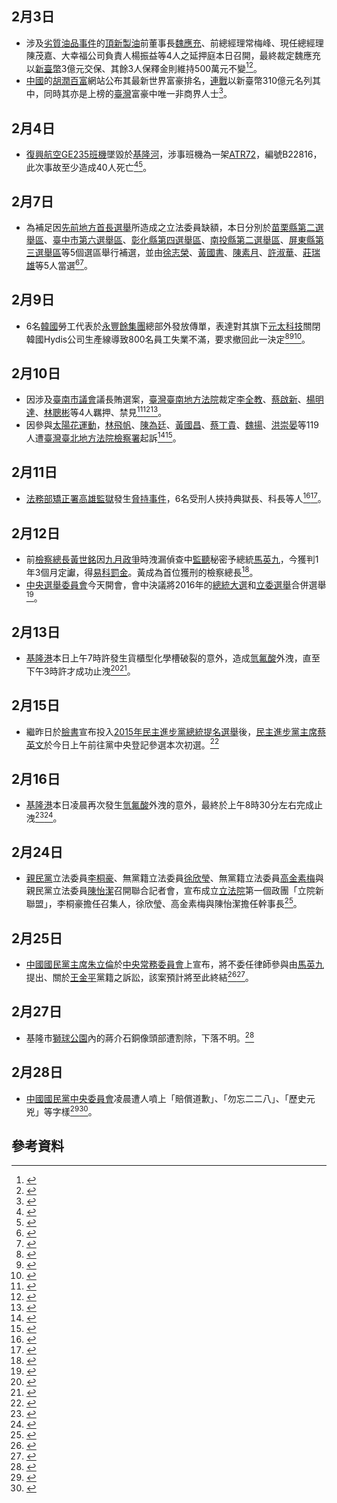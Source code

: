 {{vfd|[[Wikipedia:頁面存廢討論/記錄/2022/06/17#2022年6月臺灣|比較標準]]提刪|date=2022/06/18}}
<noinclude>{{MonthInTaiwan|2015|2}}</noinclude>
== 2月3日 ==
* 涉及[[2014年臺灣食品安全問題事件|劣質油品事件]]的[[頂新國際集團|頂新製油]]前董事長[[魏應充|魏應充]]、前總經理常梅峰、現任總經理陳茂嘉、大幸福公司負責人楊振益等4人之延押庭本日召開，最終裁定魏應充以[[新臺幣|新臺幣]]3億元交保、其餘3人保釋金則維持500萬元不變<ref>{{cite news|author=詹智淵|title=【更新】彰院重裁提高保金　魏應充3億交保|url=http://www.appledaily.com.tw/realtimenews/article/local/20150203/553418|accessdate=2015-02-04|newspaper=[[蘋果日報_(台灣)|蘋果日報]]|date=2015-02-03|archive-date=2015-02-03|archive-url=https://web.archive.org/web/20150203192035/http://www.appledaily.com.tw/realtimenews/article/local/20150203/553418|dead-url=no}}</ref><ref>{{cite news|author=顏宏駿、劉曉欣、張聰秋、陳慰慈、吳亮儀|title=如律師所料 魏應充3億交保|url=http://news.ltn.com.tw/news/focus/paper/853155|accessdate=2015-02-04|newspaper=[[自由時報|自由時報]]|date=2015-02-04|archive-date=2015-02-04|archive-url=https://web.archive.org/web/20150204055454/http://news.ltn.com.tw/news/focus/paper/853155|dead-url=no}}</ref>。
* [[中國|中國]]的[[胡潤百富|胡潤百富]]網站公布其最新世界富豪排名，[[連戰|連戰]]以新臺幣310億元名列其中，同時其亦是上榜的[[臺灣|臺灣]]富豪中唯一非商界人士<ref>{{cite news|author=林沿瑜|title=連戰身家310億　從未經商擠進富豪榜|url=http://www.appledaily.com.tw/realtimenews/article/politics/20150203/553926|accessdate=2015-02-04|newspaper=[[蘋果日報_(台灣)|蘋果日報]]|date=2015-02-03|archive-date=2015-02-03|archive-url=https://web.archive.org/web/20150203193707/http://www.appledaily.com.tw/realtimenews/article/politics/20150203/553926|dead-url=no}}</ref>。

== 2月4日 ==
*[[復興航空|復興航空]][[復興航空235號班機空難|GE235班機]]墜毀於[[基隆河|基隆河]]，涉事班機為一架[[ATR72|ATR72]]，編號B22816，此次事故至少造成40人死亡<ref>{{cite news|author=謝君臨、陳恩惠、王定傳、錢利忠、姜翔|title=第4日天氣晴心情陰 再尋獲5失蹤者|url=http://news.ltn.com.tw/news/focus/paper/854301|accessdate=2015-02-08|newspaper=[[自由時報|自由時報]]|date=2015-02-08|archive-date=2015-02-08|archive-url=https://web.archive.org/web/20150208161603/http://news.ltn.com.tw/news/focus/paper/854301|dead-url=no}}</ref><ref>{{cite news|author=|title=【不斷更新】空難第四天　再尋獲第5具遺體|url=http://www.appledaily.com.tw/realtimenews/article/local/20150207/555842|accessdate=2015-02-08|newspaper=[[蘋果日報_(台灣)|蘋果日報]]|date=2015-02-07|archive-date=2015-02-07|archive-url=https://web.archive.org/web/20150207143134/http://www.appledaily.com.tw/realtimenews/article/local/20150207/555842/|dead-url=no}}</ref>。

== 2月7日 ==
* 為補足因[[2014年中華民國直轄市長及縣市長選舉|先前地方首長選舉]]所造成之立法委員缺額，本日分別於[[2015年苗栗縣第二選舉區立法委員缺額補選|苗栗縣第二選舉區]]、[[2015年臺中市第六選舉區立法委員缺額補選|臺中市第六選舉區]]、[[2015年彰化縣第四選舉區立法委員缺額補選|彰化縣第四選舉區]]、[[2015年南投縣第二選舉區立法委員缺額補選|南投縣第二選舉區]]、[[2015年屏東縣第三選舉區立法委員缺額補選|屏東縣第三選舉區]]等5個選區舉行補選，並由[[徐志榮|徐志榮]]、[[黃國書_(臺中市政治人物)|黃國書]]、[[陳素月|陳素月]]、[[許淑華_(南投縣)|許淑華]]、[[莊瑞雄|莊瑞雄]]等5人當選<ref>{{cite news|author=|title=【更新】立委補選　民進黨奪3席　國民黨拿下2席|url=http://www.appledaily.com.tw/realtimenews/article/politics/20150207/556072|accessdate=2015-02-08|newspaper=[[蘋果日報_(台灣)|蘋果日報]]|date=2015-02-07|archive-date=2015-02-08|archive-url=https://web.archive.org/web/20150208170533/http://www.appledaily.com.tw/realtimenews/article/politics/20150207/556072|dead-url=no}}</ref><ref>{{cite news|author=|title=立委補選平盤 綠佔3席 藍穩2席|url=http://news.pts.org.tw/detail.php?NEENO=290157|accessdate=2015-02-08|newspaper=[[公共電視文化事業基金會|公視新聞]]|date=2015-02-08|archive-date=2015-02-08|archive-url=https://web.archive.org/web/20150208161042/http://news.pts.org.tw/detail.php?NEENO=290157|dead-url=no}}</ref>。

== 2月9日 ==
* 6名[[韓國|韓國]]勞工代表於[[永豐餘|永豐餘集團]]總部外發放傳單，表達對其旗下[[元太科技|元太科技]]關閉韓國Hydis公司生產線導致800名員工失業不滿，要求撤回此一決定<ref>{{cite news|author=王顥中|title=控元太惡性關廠 韓Hydis勞工赴台抗議|url=http://www.coolloud.org.tw/node/81622|accessdate=2015-02-11|newspaper=[[苦勞網|苦勞網]]|date=2015-02-10|archive-date=2015-02-11|archive-url=https://web.archive.org/web/20150211131014/http://www.coolloud.org.tw/node/81622|dead-url=no}}</ref><ref>{{cite news|author=周于萱|title=不要讓台灣無良企業聞名全世界|url=http://www.civilmedia.tw/archives/27371|accessdate=2015-02-11|newspaper=[[公民行動影音紀錄資料庫|公民行動影音紀錄資料庫]]|date=2015-02-11|archive-date=2015-02-11|archive-url=https://web.archive.org/web/20150211141345/http://www.civilmedia.tw/archives/27371|dead-url=no}}</ref><ref>{{cite news|author=潘智義|title=元太籲Hydis工會循正常管道溝通|url=http://www.cna.com.tw/news/afe/201502110020-1.aspx|accessdate=2015-02-11|newspaper=[[中央社|中央社]]|date=2015-02-11|archive-date=2015-02-11|archive-url=https://web.archive.org/web/20150211055653/http://www.cna.com.tw/news/afe/201502110020-1.aspx|dead-url=no}}</ref>。

== 2月10日 ==
* 因涉及[[臺南市議會|臺南市議會]]議長賄選案，[[臺灣臺南地方法院|臺灣臺南地方法院]]裁定[[李全教|李全教]]、[[蔡啟新|蔡啟新]]、[[楊明達|楊明達]]、[[林聰彬|林聰彬]]等4人羈押、禁見<ref>{{cite news|author=辛啟松|title=李全教等人收押禁見|url=http://www.appledaily.com.tw/realtimenews/article/local/20150210/557144|accessdate=2015-02-10|newspaper=[[蘋果日報_(台灣)|蘋果日報]]|date=2015-02-10|archive-date=2015-02-09|archive-url=https://web.archive.org/web/20150209215046/http://www.appledaily.com.tw/realtimenews/article/local/20150210/557144|dead-url=no}}</ref><ref>{{cite news|author=|title=1票1000萬選議長 李全教羈押禁見|url=http://www.storm.mg/article/41599/20150209|accessdate=2015-02-10|newspaper=[[風傳媒|風傳媒]]|date=2015-02-10|archive-date=2015-02-09|archive-url=https://web.archive.org/web/20150209222630/http://www.storm.mg/article/41599/20150209|dead-url=no}}</ref><ref>{{cite news|author=林序家|title=台南議長李全教 遭裁定收押禁見|url=http://newtalk.tw/news/2015/02/10/56777.html|accessdate=2015-02-10|newspaper=[[新頭殼|新頭殼]]|date=2015-02-10|archive-date=2015-02-09|archive-url=https://web.archive.org/web/20150209222222/http://newtalk.tw/news/2015/02/10/56777.html|dead-url=no}}</ref>。
* 因參與[[太陽花運動|太陽花運動]]，[[林飛帆|林飛帆]]、[[陳為廷|陳為廷]]、[[黃國昌|黃國昌]]、[[蔡丁貴|蔡丁貴]]、[[魏揚|魏揚]]、[[洪崇晏|洪崇晏]]等119人遭[[臺灣臺北地方法院檢察署|臺灣臺北地方法院檢察署]]起訴<ref>{{cite news|author=|title=太陽花學運 帆廷119人起訴|url=http://www.appledaily.com.tw/appledaily/article/headline/20150211/36382705|accessdate=2015-02-11|newspaper=[[蘋果日報_(台灣)|蘋果日報]]|date=2015-02-11|archive-date=2015-02-11|archive-url=https://web.archive.org/web/20150211034613/http://www.appledaily.com.tw/appledaily/article/headline/20150211/36382705|dead-url=no}}</ref><ref>{{cite news|author=|title=太陽花.政院衝突.路過事件 起訴118人|url=http://news.pts.org.tw/detail.php?NEENO=290300|accessdate=2015-02-11|newspaper=[[公共電視文化事業基金會|公視新聞]]|date=2015-02-10|archive-date=2015-02-11|archive-url=https://web.archive.org/web/20150211123105/http://news.pts.org.tw/detail.php?NEENO=290300|dead-url=no}}</ref>。

== 2月11日 ==
* [[法務部矯正署高雄監獄|法務部矯正署高雄監獄]]發生[[2015年高雄監獄挾持事件|脅持事件]]，6名受刑人挾持典獄長、科長等人<ref>{{cite news|author=|title=【更新】嫌犯致電蘋果　要求給車撤警|url=http://www.appledaily.com.tw/realtimenews/article/local/20150211/558415|accessdate=2015-02-11|newspaper=[[蘋果日報_(台灣)|蘋果日報]]|date=2015-02-11|archive-date=2015-02-11|archive-url=https://web.archive.org/web/20150211132456/http://www.appledaily.com.tw/realtimenews/article/local/20150211/558415|dead-url=no}}</ref><ref>{{cite news|author=|title=遭挾典獄長陳世志　曾任法務部副司長|url=http://www.appledaily.com.tw/realtimenews/article/local/20150211/558409|accessdate=2015-02-11|newspaper=[[蘋果日報_(台灣)|蘋果日報]]|date=2015-02-11|archive-date=2015-02-11|archive-url=https://web.archive.org/web/20150211132530/http://www.appledaily.com.tw/realtimenews/article/local/20150211/558409/|dead-url=no}}</ref>。

== 2月12日 ==
*前[[檢察總長|檢察總長]][[黃世銘|黃世銘]]因[[九月政爭|九月政爭]]時洩漏偵查中[[監聽|監聽]]秘密予總統[[馬英九|馬英九]]，今獲判1年3個月定讞，得[[易科罰金|易科罰金]]。黃成為首位獲刑的檢察總長<ref>{{cite news|author=劉世怡|title=黃世銘被控洩密案 1年3月定讞|url=http://www.cna.com.tw/news/firstnews/201502125004-1.aspx|accessdate=2015-02-12|newspaper=中央社|date=2015-02-12|archive-date=2015-02-12|archive-url=https://web.archive.org/web/20150212143042/http://www.cna.com.tw/news/firstnews/201502125004-1.aspx|dead-url=no}}</ref>。
*[[中央選舉委員會|中央選舉委員會]]今天開會，會中決議將2016年的[[2016年中華民國總統選舉|總統大選]]和[[2016年中華民國立法委員選舉|立委選舉]]合併選舉<ref>{{cite news|author=劉麗榮|title=中選會決議：2016總統立委併選|url=http://www.cna.com.tw/news/firstnews/201502125008-1.aspx|accessdate=2015-02-12|newspaper=中央社|date=2015-02-12|archive-date=2015-02-12|archive-url=https://web.archive.org/web/20150212225436/http://www.cna.com.tw/news/firstnews/201502125008-1.aspx|dead-url=no}}</ref>。

== 2月13日 ==
* [[基隆港|基隆港]]本日上午7時許發生貨櫃型化學槽破裂的意外，造成[[氫氟酸|氫氟酸]]外洩，直至下午3時許才成功止洩<ref>{{cite news|author=胡治言|title=【動新聞】蝕骨水外洩　基隆港8小時才止漏|url=http://www.appledaily.com.tw/realtimenews/article/local/20150214/559885|accessdate=2015-03-01|newspaper=[[蘋果日報_(台灣)|蘋果日報]]|date=2015-02-14|archive-date=2015-02-16|archive-url=https://web.archive.org/web/20150216200101/http://www.appledaily.com.tw/realtimenews/article/local/20150214/559885|dead-url=no}}</ref><ref>{{cite news|author=陳姝君、劉漢麟|title=基隆港碼頭 有毒氣體槽破裂外洩|url=http://news.pts.org.tw/detail.php?NEENO=290569|accessdate=2015-03-01|newspaper=[[公共電視文化事業基金會|公視新聞]]|date=2015-02-13|archive-date=2015-04-02|archive-url=https://web.archive.org/web/20150402092834/http://news.pts.org.tw/detail.php?NEENO=290569|dead-url=no}}</ref>。

== 2月15日 ==
*繼昨日於[[臉書|臉書]]宣布投入[[2015年民主進步黨總統提名選舉|2015年民主進步黨總統提名選舉]]後，[[民主進步黨主席|民主進步黨主席]][[蔡英文|蔡英文]]於今日上午前往黨中央登記參選本次初選。<ref>{{cite news|author=|title=盼國家新開始！蔡英文登記黨內總統初選|url=http://news.ltn.com.tw/news/politics/breakingnews/1234666|accessdate=2015-02-12|newspaper=《[[自由時報|自由時報]]》|date=2015-02-15|archive-date=2015-02-15|archive-url=https://web.archive.org/web/20150215171532/http://news.ltn.com.tw/news/politics/breakingnews/1234666|dead-url=no}}</ref>

== 2月16日 ==
* [[基隆港|基隆港]]本日凌晨再次發生[[氫氟酸|氫氟酸]]外洩的意外，最終於上午8時30分左右完成止洩<ref>{{cite news|author=戴之聖|title=【更新】基隆港「蝕骨水」　又洩了|url=http://www.appledaily.com.tw/realtimenews/article/local/20150216/560669|accessdate=2015-03-01|newspaper=[[蘋果日報_(台灣)|蘋果日報]]|date=2015-02-16|archive-date=2015-02-18|archive-url=https://web.archive.org/web/20150218110450/http://www.appledaily.com.tw/realtimenews/article/local/20150216/560669|dead-url=no}}</ref><ref>{{cite news|author=陳佳鑫、陳昌維|title=基隆港又見氫氟酸外洩 貨主同一家|url=http://news.pts.org.tw/detail.php?NEENO=290754|accessdate=2015-03-01|newspaper=[[公視新聞|公視新聞]]|date=2015-02-16|archive-date=2015-04-02|archive-url=https://web.archive.org/web/20150402133417/http://news.pts.org.tw/detail.php?NEENO=290754|dead-url=no}}</ref>。

== 2月24日 ==
*[[親民黨|親民黨]]立法委員[[李桐豪|李桐豪]]、無黨籍立法委員[[徐欣瑩|徐欣瑩]]、無黨籍立法委員[[高金素梅|高金素梅]]與親民黨立法委員[[陳怡潔|陳怡潔]]召開聯合記者會，宣布成立[[立法院|立法院]]第一個政團「立院新聯盟」，李桐豪擔任召集人，徐欣瑩、高金素梅與陳怡潔擔任幹事長<ref>{{cite news|author=新聞稿|title=拋開藍綠，反映民意 「立院新聯盟」成立記者會|url=http://www.pfp.org.tw/article_show.asp?id=1738|accessdate=2015-06-07|newspaper=親民黨|date=2015-02-24|deadurl=yes|archiveurl=https://archive.is/20150607132327/http://www.pfp.org.tw/article_show.asp?id=1738|archivedate=2015-06-07}}</ref>。

== 2月25日 ==
* [[中國國民黨主席|中國國民黨主席]][[朱立倫|朱立倫]]於[[中國國民黨中央常務委員會|中央常務委員會]]上宣布，將不委任律師參與由[[馬英九|馬英九]]提出、關於[[王金平|王金平]]黨籍之訴訟，該案預計將至此終結<ref>{{cite news|author=仇佩芬|title=朱立倫終結王黨籍官司 馬英九：失望 不能認同|url=http://www.storm.mg/article/42543|accessdate=2015-02-28|newspaper=[[風傳媒|風傳媒]]|date=2015-02-25|archive-date=2015-02-27|archive-url=https://web.archive.org/web/20150227165458/http://www.storm.mg/article/42543|dead-url=no}}</ref><ref>{{cite news|author=|title=藍不告王金平了 馬怒斥朱鄉愿|url=http://www.appledaily.com.tw/appledaily/article/headline/20150226/36406781|accessdate=2015-02-28|newspaper=[[蘋果日報_(台灣)|蘋果日報]]|date=2015-02-26|archive-date=2015-02-27|archive-url=https://web.archive.org/web/20150227180153/http://www.appledaily.com.tw/appledaily/article/headline/20150226/36406781|dead-url=no}}</ref>。

== 2月27日 ==
*基隆市[[獅球公園|獅球公園]]內的蔣介石銅像頭部遭割除，下落不明。<ref>{{Cite web |url=http://news.ltn.com.tw/news/focus/paper/859005 |title=基隆獅球公園蔣銅像 身首異處 |accessdate=2016-04-30 |archive-date=2016-04-20 |archive-url=https://web.archive.org/web/20160420164653/http://news.ltn.com.tw/news/focus/paper/859005 |dead-url=no }}</ref>

== 2月28日 ==
* [[中國國民黨中央委員會|中國國民黨中央委員會]]凌晨遭人噴上「賠償道歉」、「勿忘二二八」、「歷史元兇」等字樣<ref>{{cite news|author=陸運鋒|title=民眾夜襲國民黨黨部　遭噴漆「道歉賠償」|url=http://www.appledaily.com.tw/realtimenews/article/local/20150228/565673|accessdate=2015-02-28|newspaper=[[蘋果日報_(台灣)|蘋果日報]]即時新聞|date=2015-02-28|archive-date=2015-03-01|archive-url=https://web.archive.org/web/20150301225929/http://www.appledaily.com.tw/realtimenews/article/local/20150228/565673|dead-url=no}}</ref><ref>{{cite news|author=林雨佑|title=「勿忘二二八」 國民黨中央黨部遭噴漆|url=http://newtalk.tw/news/2015/02/28/57305.html|accessdate=2015-02-28|newspaper=[[新頭殼|新頭殼]]|date=2015-02-28|archive-date=2015-02-28|archive-url=https://web.archive.org/web/20150228053027/http://newtalk.tw/news/2015/02/28/57305.html|dead-url=no}}</ref>。

== 參考資料 ==
{{reflist|3}}

{{Portal:台灣新聞動態/Footer}}